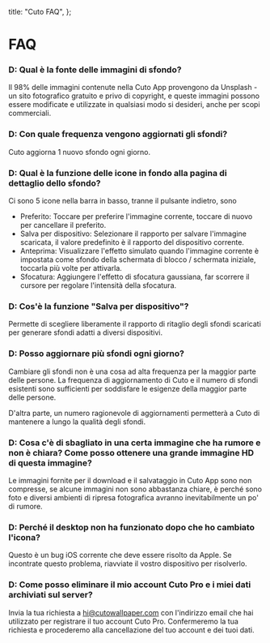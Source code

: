   title: "Cuto FAQ",
};

# FAQ

### D: Qual è la fonte delle immagini di sfondo?

Il 98% delle immagini contenute nella Cuto App provengono da Unsplash - un sito fotografico gratuito e privo di copyright, e queste immagini possono essere modificate e utilizzate in qualsiasi modo si desideri, anche per scopi commerciali.

### D: Con quale frequenza vengono aggiornati gli sfondi?

Cuto aggiorna 1 nuovo sfondo ogni giorno.

### D: Qual è la funzione delle icone in fondo alla pagina di dettaglio dello sfondo?

Ci sono 5 icone nella barra in basso, tranne il pulsante indietro, sono

- Preferito: Toccare per preferire l'immagine corrente, toccare di nuovo per cancellare il preferito.
- Salva per dispositivo: Selezionare il rapporto per salvare l'immagine scaricata, il valore predefinito è il rapporto del dispositivo corrente.
- Anteprima: Visualizzare l'effetto simulato quando l'immagine corrente è impostata come sfondo della schermata di blocco / schermata iniziale, toccarla più volte per attivarla.
- Sfocatura: Aggiungere l'effetto di sfocatura gaussiana, far scorrere il cursore per regolare l'intensità della sfocatura.

### D: Cos'è la funzione "Salva per dispositivo"?

Permette di scegliere liberamente il rapporto di ritaglio degli sfondi scaricati per generare sfondi adatti a diversi dispositivi.

### D: Posso aggiornare più sfondi ogni giorno?

Cambiare gli sfondi non è una cosa ad alta frequenza per la maggior parte delle persone. La frequenza di aggiornamento di Cuto e il numero di sfondi esistenti sono sufficienti per soddisfare le esigenze della maggior parte delle persone.

D'altra parte, un numero ragionevole di aggiornamenti permetterà a Cuto di mantenere a lungo la qualità degli sfondi.

### D: Cosa c'è di sbagliato in una certa immagine che ha rumore e non è chiara? Come posso ottenere una grande immagine HD di questa immagine?

Le immagini fornite per il download e il salvataggio in Cuto App sono non compresse, se alcune immagini non sono abbastanza chiare, è perché sono foto e diversi ambienti di ripresa fotografica avranno inevitabilmente un po' di rumore.

### D: Perché il desktop non ha funzionato dopo che ho cambiato l'icona?

Questo è un bug iOS corrente che deve essere risolto da Apple. Se incontrate questo problema, riavviate il vostro dispositivo per risolverlo.

### D: Come posso eliminare il mio account Cuto Pro e i miei dati archiviati sul server?

Invia la tua richiesta a hi@cutowallpaper.com con l'indirizzo email che hai utilizzato per registrare il tuo account Cuto Pro. Confermeremo la tua richiesta e procederemo alla cancellazione del tuo account e dei tuoi dati.
